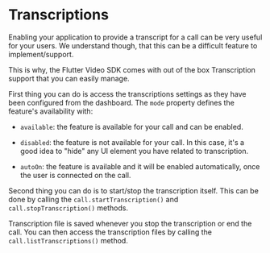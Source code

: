 # Transcriptions

Enabling your application to provide a transcript for a call can be very useful for your users. We understand though, that this can be a difficult feature to implement/support.

This is why, the Flutter Video SDK comes with out of the box Transcription support that you can easily manage.

First thing you can do is access the transcriptions settings as they have been configured from the dashboard. The `mode` property defines the feature's availability with:

- `available`: the feature is available for your call and can be enabled.

- `disabled`: the feature is not available for your call. In this case, it's a good idea to "hide" any UI element you have related to transcription.

- `autoOn`: the feature is available and it will be enabled automatically, once the user is connected on the call.

Second thing you can do is to start/stop the transcription itself. This can be done by calling the `call.startTranscription()` and `call.stopTranscription()` methods.

Transcription file is saved whenever you stop the transcription or end the call. You can then access the transcription files by calling the `call.listTranscriptions()` method.